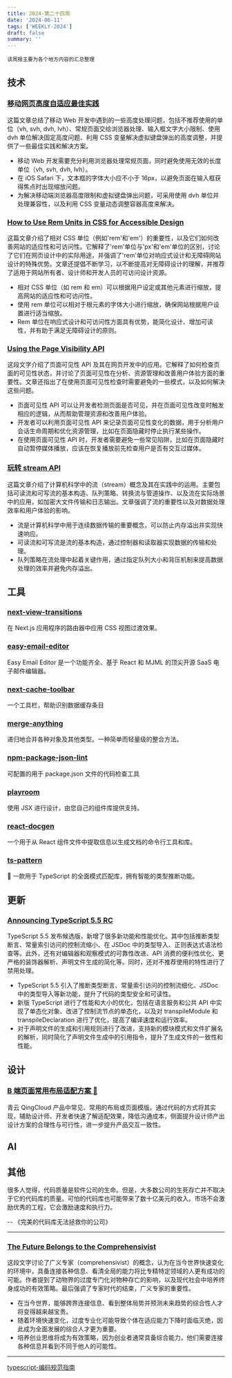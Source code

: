 ```yaml
---
title: 2024-第二十四周
date: '2024-06-11'
tags: ['WEEKLY-2024']
draft: false
summary: ''
---
```


`该周报主要为各个地方内容的汇总整理`

<TOCInlineWithSticky toc={props.toc} />

## 技术

### [移动网页高度自适应最佳实践](https://blog.meathill.com/tech/fe/best-practices-for-mobile-web-height-adaption.html)

这篇文章总结了移动 Web 开发中遇到的一些高度处理问题，包括不推荐使用的单位（vh, svh, dvh, lvh）、常规页面交给浏览器处理、输入框文字大小限制、使用 dvh 单位解决固定高度问题、利用 CSS 变量解决虚拟键盘弹出的高度调整，并提供了一些最佳实践和解决方案。

- 移动 Web 开发需要充分利用浏览器处理常规页面，同时避免使用无效的长度单位（vh, svh, dvh, lvh）。
- 在 iOS Safari 下，文本框的字体大小应不小于 16px，以避免页面在输入框获得焦点时出现缩放问题。
- 为解决移动端浏览器高度限制和虚拟键盘弹出问题，可采用使用 dvh 单位并处理兼容性，以及利用 CSS 变量动态调整容器高度来解决。


### [How to Use Rem Units in CSS for Accessible Design](https://www.a11y-collective.com/blog/what-is-rem-in-css/)

这篇文章介绍了相对 CSS 单位（例如'rem'和'em'）的重要性，以及它们如何改善网站的适应性和可访问性。它解释了'rem'单位与'px'和'em'单位的区别，讨论了它们在网页设计中的实际用途，并强调了'rem'单位对响应式设计和无障碍网站设计的特殊优势。文章还提倡不断学习，以不断提高对无障碍设计的理解，并推荐了适用于网站所有者、设计师和开发人员的可访问设计资源。

- 相对 CSS 单位（如 rem 和 em）可以根据用户设定或其他元素进行缩放，提高网站的适应性和可访问性。
- 使用 rem 单位可以相对于根元素的字体大小进行缩放，确保网站根据用户设置进行适当缩放。
- Rem 单位在响应式设计和可访问性方面具有优势，能简化设计、增加可读性，并有助于满足无障碍设计的原则。

### [Using the Page Visibility API](https://developer.mozilla.org/en-US/blog/using-the-page-visibility-api/#patterns_to_avoid_with_page_visibility_checks)

这段文字介绍了页面可见性 API 及其在网页开发中的应用。它解释了如何检查页面的可见性状态，并讨论了页面可见性在分析、资源管理和改善用户体验方面的重要性。文章还指出了在使用页面可见性检查时需要避免的一些模式，以及如何解决这些问题。

- 页面可见性 API 可以让开发者检测页面是否可见，并在页面可见性改变时触发相应的逻辑，从而帮助管理资源和改善用户体验。
- 开发者可以利用页面可见性 API 来记录页面可见性变化的数据，用于分析用户会话生命周期和优化资源管理，比如在页面隐藏时停止执行某些操作。
- 在使用页面可见性 API 时，开发者需要避免一些常见陷阱，比如在页面隐藏时自动暂停媒体播放，应该在恢复播放前先检查用户是否有交互过媒体。

### [玩转 stream API](https://ssshooter.com/stream-explanation/)

这篇文章介绍了计算机科学中的流（stream）概念及其在实践中的运用。主要包括可读流和可写流的基本构造、队列策略、转换流与管道操作、以及流在实际场景中的应用，如加密大文件传输和日志输出。文章强调了流的重要性以及对数据处理效率和用户体验的影响。

- 流是计算机科学中用于连续数据传输的重要概念，可以防止内存溢出并实现快速响应。
- 可读流和可写流是流的基本构造，通过控制器和读取器实现数据的传输和处理。
- 队列策略在流处理中起着关键作用，通过指定队列大小和背压机制来提高数据处理的效率并避免内存溢出。

## 工具

### [next-view-transitions](https://github.com/shuding/next-view-transitions)

在 Next.js 应用程序的路由器中应用 CSS 视图过渡效果。

### [easy-email-editor](https://github.com/zalify/easy-email-editor)

Easy Email Editor 是一个功能齐全、基于 React 和 MJML 的顶尖开源 SaaS 电子邮件编辑器。

### [next-cache-toolbar](https://github.com/KajSzy/next-cache-toolbar)

一个工具栏，帮助识别数据缓存条目

### [merge-anything](https://github.com/mesqueeb/merge-anything)

递归地合并各种对象及其他类型。一种简单而轻量级的整合方法。

### [npm-package-json-lint](https://github.com/tclindner/npm-package-json-lint)

可配置的用于 package.json 文件的代码检查工具

### [playroom](https://github.com/seek-oss/playroom)

使用 JSX 进行设计，由您自己的组件库提供支持。

### [react-docgen](https://github.com/reactjs/react-docgen)

一个用于从 React 组件文件中提取信息以生成文档的命令行工具和库。

### [ts-pattern](https://github.com/gvergnaud/ts-pattern)

🎨 一款用于 TypeScript 的全面模式匹配库，拥有智能的类型推断功能。

## 更新

### [Announcing TypeScript 5.5 RC](https://devblogs.microsoft.com/typescript/announcing-typescript-5-5-rc/)

TypeScript 5.5 发布候选版，新增了很多新功能和性能优化。其中包括推断类型断言、常量索引访问的控制流缩小、在 JSDoc 中的类型导入、正则表达式语法检查等。此外，还有对编辑器和观察模式的可靠性改进、API 消费的便利性优化、更严格的装饰器解析、声明文件生成的简化等。同时，还对不推荐使用的特性进行了禁用处理。

- TypeScript 5.5 引入了推断类型断言、常量索引访问的控制流细化、JSDoc 中的类型导入等新功能，提升了代码的类型安全和可读性。
- 新版 TypeScript 进行了性能和大小的优化，包括在语言服务和公共 API 中实现了单态化对象、改进了控制流节点的单态化，以及对 transpileModule 和 transpileDeclaration 进行了优化，提高了编译速度和运行效率。
- 对于声明文件的生成和引用规则进行了改进，支持新的模块模式和文件扩展名的解析，同时简化了声明文件生成中的引用指令，提升了生成文件的一致性和性能。

## 设计

### [B 端页面常用布局适配方案 🎉](https://adapter.biliui.com/index.html)

青云 QingCloud 产品中常见、常用的布局或页面模版。通过代码的方式将其实现，辅助设计师、开发者快速了解适配效果，降低沟通成本，侧面提升设计师产出设计方案的合理性与可行性，进一步提升产品交互一致性。

## AI

## 其他

很多人觉得，代码质量是软件公司的生命。但是，大多数公司的生死存亡并不取决于它的代码库的质量。可怕的代码库也可能带来了数十亿美元的收入。市场不会激励优秀的工程，它会激励速度和执行力。

-- 《完美的代码库无法拯救你的公司》

---

### [The Future Belongs to the Comprehensivist](https://medium.com/@tom.cassidy_40820/the-future-belongs-to-the-comprehensivist-a43e18dbb65a)

这段文字讨论了广义专家（comprehensivist）的概念，认为在当今世界快速变化的环境中，具备连接各种信息、看清全局的能力将比专精特定领域的人更有成功的可能。作者提到了动物界的过度专门化对物种存亡的影响，以及现代社会中培养终身成功的有效策略。最后强调了专家时代的结束，广义专家的重要性。

- 在当今世界，能够跨界连接信息、看到整体局势并预测未来趋势的综合性人才将变得越来越宝贵。
- 随着环境快速变化，过度专业化可能导致个体在适应能力下降时面临灭绝，因此成为全面发展的综合人才更为重要。
- 培养创业思维将成为有效策略，因为创业者通常具备综合能力，他们需要连接各种信息并看到不同于他人的可能性。

---

[typescript-编码规范指南](https://github.com/Microsoft/TypeScript/wiki/Coding-guidelines)